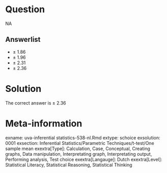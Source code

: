 Question
========

NA

Answerlist
----------
* &#177; 1.86
* &#177; 1.96
* &#177; 2.31
* &#177; 2.36

Solution
========

The correct answer is  &#177; 2.36

Meta-information
================
exname: uva-inferential statistics-538-nl.Rmd
extype: schoice
exsolution: 0001
exsection: Inferential Statistics/Parametric Techniques/t-test/One sample mean
exextra[Type]: Calculation, Case, Conceptual, Creating graphs, Data manipulation, Interpretating graph, Interpretating output, Performing analysis, Test choice
exextra[Langauge]: Dutch
exextra[Level]: Statistical Literacy, Statistical Reasoning, Statistical Thinking
